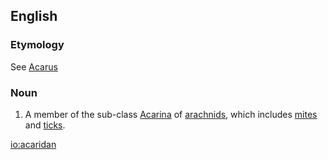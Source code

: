 ==English==

===Etymology===
See [[Acarus]]

===Noun===
{{infl|en|noun}}

# {{zoology}} A member of the sub-class [[Acarina]] of [[arachnid]]s, which includes [[mite]]s and [[tick]]s.

[[io:acaridan]]